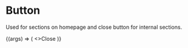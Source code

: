 
<Meta title='Components/Menu Button' component={MenuButton} />

# Button

Used for sections on homepage and close button for internal sections. 

<Canvas>
  <Story
    name='Details'
    args={{
      id: 'home',
      className: 'close'
    }}
  >
    {(args) => (
      <MenuButton {...args}>
        <>Close <FontAwesomeIcon icon={faXmark} /></>
      </MenuButton>
    )}
  </Story>
</Canvas>


